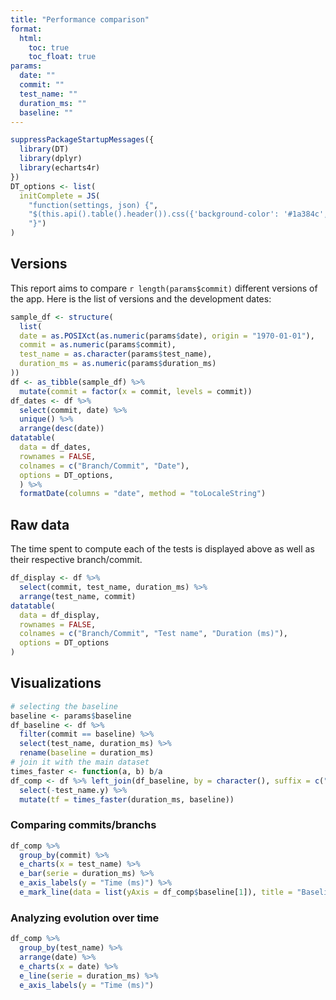 ```yaml
---
title: "Performance comparison"
format:
  html:
    toc: true
    toc_float: true
params:
  date: ""
  commit: ""
  test_name: ""
  duration_ms: ""
  baseline: ""
---
```


```r
suppressPackageStartupMessages({
  library(DT)
  library(dplyr)
  library(echarts4r)
})
DT_options <- list(
  initComplete = JS(
    "function(settings, json) {",
    "$(this.api().table().header()).css({'background-color': '#1a384c', 'color': '#fff'});",
    "}")
)
```

## Versions

This report aims to compare `r length(params$commit)` different versions of the app. Here is the list of versions and the development dates:

```r
sample_df <- structure(
  list(
  date = as.POSIXct(as.numeric(params$date), origin = "1970-01-01"),
  commit = as.numeric(params$commit),
  test_name = as.character(params$test_name),
  duration_ms = as.numeric(params$duration_ms)
))
df <- as_tibble(sample_df) %>%
  mutate(commit = factor(x = commit, levels = commit))
df_dates <- df %>%
  select(commit, date) %>%
  unique() %>%
  arrange(desc(date))
datatable(
  data = df_dates, 
  rownames = FALSE,
  colnames = c("Branch/Commit", "Date"),
  options = DT_options,
  ) %>%
  formatDate(columns = "date", method = "toLocaleString")
```

## Raw data

The time spent to compute each of the tests is displayed above as well as their respective branch/commit.

```r
df_display <- df %>%
  select(commit, test_name, duration_ms) %>%
  arrange(test_name, commit)
datatable(
  data = df_display,
  rownames = FALSE,
  colnames = c("Branch/Commit", "Test name", "Duration (ms)"), 
  options = DT_options
)
```

## Visualizations

```r
# selecting the baseline
baseline <- params$baseline
df_baseline <- df %>% 
  filter(commit == baseline) %>%
  select(test_name, duration_ms) %>%
  rename(baseline = duration_ms)
# join it with the main dataset
times_faster <- function(a, b) b/a
df_comp <- df %>% left_join(df_baseline, by = character(), suffix = c("", ".y")) %>% 
  select(-test_name.y) %>%
  mutate(tf = times_faster(duration_ms, baseline))
```

### Comparing commits/branchs

```r
df_comp %>%
  group_by(commit) %>%
  e_charts(x = test_name) %>%
  e_bar(serie = duration_ms) %>%
  e_axis_labels(y = "Time (ms)") %>%
  e_mark_line(data = list(yAxis = df_comp$baseline[1]), title = "Baseline")
```

### Analyzing evolution over time

```r
df_comp %>%
  group_by(test_name) %>%
  arrange(date) %>%
  e_charts(x = date) %>%
  e_line(serie = duration_ms) %>%
  e_axis_labels(y = "Time (ms)")
```
